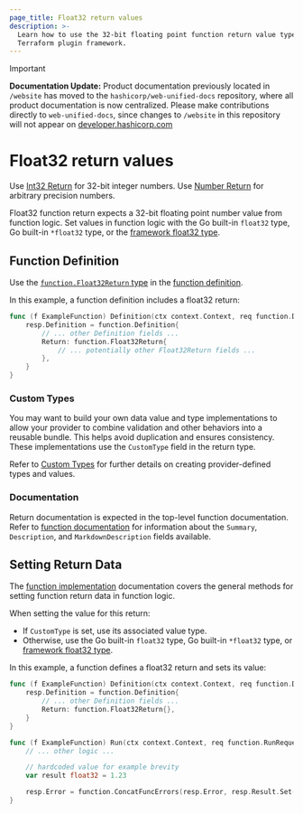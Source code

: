 ```yaml
---
page_title: Float32 return values
description: >-
  Learn how to use the 32-bit floating point function return value type with the
  Terraform plugin framework.
---
```


> [!IMPORTANT]  
> **Documentation Update:** Product documentation previously located in `/website` has moved to the `hashicorp/web-unified-docs` repository, where all product documentation is now centralized. Please make contributions directly to `web-unified-docs`, since changes to `/website` in this repository will not appear on [developer.hashicorp.com](https://developer.hashicorp.com)

# Float32 return values

<Tip>

Use [Int32 Return](/terraform/plugin/framework/functions/returns/int32) for 32-bit integer numbers. Use [Number Return](/terraform/plugin/framework/functions/returns/number) for arbitrary precision numbers.

</Tip>

Float32 function return expects a 32-bit floating point number value from function logic. Set values in function logic with the Go built-in `float32` type, Go built-in `*float32` type, or the [framework float32 type](/terraform/plugin/framework/handling-data/types/float32).

## Function Definition

Use the [`function.Float32Return` type](https://pkg.go.dev/github.com/hashicorp/terraform-plugin-framework/function#Float32Return) in the [function definition](/terraform/plugin/framework/functions/implementation#definition-method).

In this example, a function definition includes a float32 return:

```go
func (f ExampleFunction) Definition(ctx context.Context, req function.DefinitionRequest, resp *function.DefinitionResponse) {
    resp.Definition = function.Definition{
        // ... other Definition fields ...
        Return: function.Float32Return{
            // ... potentially other Float32Return fields ...
        },
    }
}
```

### Custom Types

You may want to build your own data value and type implementations to allow your provider to combine validation and other behaviors into a reusable bundle. This helps avoid duplication and ensures consistency. These implementations use the `CustomType` field in the return type.

Refer to [Custom Types](/terraform/plugin/framework/handling-data/types/custom) for further details on creating provider-defined types and values.

### Documentation

Return documentation is expected in the top-level function documentation. Refer to [function documentation](/terraform/plugin/framework/functions/documentation) for information about the `Summary`, `Description`, and `MarkdownDescription` fields available.

## Setting Return Data

The [function implementation](/terraform/plugin/framework/functions/implementation) documentation covers the general methods for setting function return data in function logic.

When setting the value for this return:

* If `CustomType` is set, use its associated value type.
* Otherwise, use the Go built-in `float32` type, Go built-in `*float32` type, or [framework float32 type](/terraform/plugin/framework/handling-data/types/float32).

In this example, a function defines a float32 return and sets its value:

```go
func (f ExampleFunction) Definition(ctx context.Context, req function.DefinitionRequest, resp *function.DefinitionResponse) {
    resp.Definition = function.Definition{
        // ... other Definition fields ...
        Return: function.Float32Return{},
    }
}

func (f ExampleFunction) Run(ctx context.Context, req function.RunRequest, resp *function.RunResponse) {
    // ... other logic ...

    // hardcoded value for example brevity
    var result float32 = 1.23

    resp.Error = function.ConcatFuncErrors(resp.Error, resp.Result.Set(ctx, &result))
}
```
